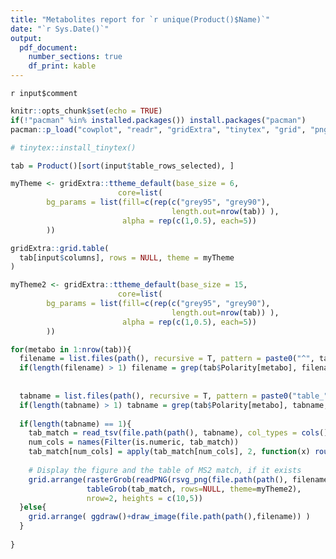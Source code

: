 ```yaml
---
title: "Metabolites report for `r unique(Product()$Name)`"
date: "`r Sys.Date()`"
output: 
  pdf_document:
    number_sections: true
    df_print: kable 
---
```


`r input$comment`

```r
knitr::opts_chunk$set(echo = TRUE)
if(!"pacman" %in% installed.packages()) install.packages("pacman")
pacman::p_load("cowplot", "readr", "gridExtra", "tinytex", "grid", "png", "rsvg")

# tinytex::install_tinytex()
```

<!-- Première page -->
```r

tab = Product()[sort(input$table_rows_selected), ]

myTheme <- gridExtra::ttheme_default(base_size = 6,
                        core=list(
        bg_params = list(fill=c(rep(c("grey95", "grey90"),
                                    length.out=nrow(tab)) ),
                         alpha = rep(c(1,0.5), each=5))
        ))

gridExtra::grid.table(
  tab[input$columns], rows = NULL, theme = myTheme
)

```

\newpage
```r

myTheme2 <- gridExtra::ttheme_default(base_size = 15,
                        core=list(
        bg_params = list(fill=c(rep(c("grey95", "grey90"),
                                    length.out=nrow(tab)) ),
                         alpha = rep(c(1,0.5), each=5))
        ))

for(metabo in 1:nrow(tab)){
  filename = list.files(path(), recursive = T, pattern = paste0("^", tab$Formula[metabo], "_", tab$Index[metabo], "_"))
  if(length(filename) > 1) filename = grep(tab$Polarity[metabo], filename, value=T)
  
  
  tabname = list.files(path(), recursive = T, pattern = paste0("table_", tab$Formula[metabo], "_", tab$Index[metabo], "_"))
  if(length(tabname) > 1) tabname = grep(tab$Polarity[metabo], tabname, value=T)
  
  if(length(tabname) == 1){
    tab_match = read_tsv(file.path(path(), tabname), col_types = cols()) 
    num_cols = names(Filter(is.numeric, tab_match))
    tab_match[num_cols] = apply(tab_match[num_cols], 2, function(x) round(x, 4) )
    
    # Display the figure and the table of MS2 match, if it exists
    grid.arrange(rasterGrob(readPNG(rsvg_png(file.path(path(), filename), height = 1500, width = 1500))), 
                 tableGrob(tab_match, rows=NULL, theme=myTheme2),
                 nrow=2, heights = c(10,5))
  }else{
    grid.arrange( ggdraw()+draw_image(file.path(path(),filename)) )
  }
  
}
```
